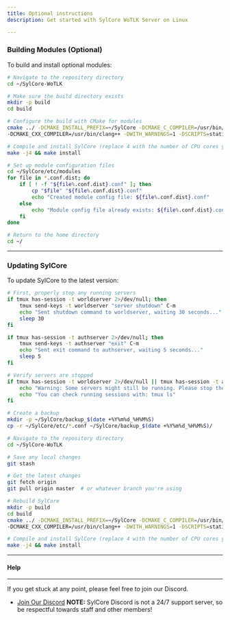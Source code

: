 ```yaml
---
title: Optional instructions
description: Get started with SylCore WoTLK Server on Linux

---
```


### Building Modules (Optional)
To build and install optional modules:

```bash
# Navigate to the repository directory
cd ~/SylCore-WoTLK

# Make sure the build directory exists
mkdir -p build
cd build

# Configure the build with CMake for modules
cmake ../ -DCMAKE_INSTALL_PREFIX=~/SylCore -DCMAKE_C_COMPILER=/usr/bin/clang \
-DCMAKE_CXX_COMPILER=/usr/bin/clang++ -DWITH_WARNINGS=1 -DSCRIPTS=static -DMODULES=static

# Compile and install SylCore (replace 4 with the number of CPU cores you want to use)
make -j4 && make install

# Set up module configuration files
cd ~/SylCore/etc/modules
for file in *.conf.dist; do 
    if [ ! -f "${file%.conf.dist}.conf" ]; then
        cp "$file" "${file%.conf.dist}.conf"
        echo "Created module config file: ${file%.conf.dist}.conf"
    else
        echo "Module config file already exists: ${file%.conf.dist}.conf - keeping existing configuration"
    fi
done

# Return to the home directory
cd ~/
```
---

### Updating SylCore
To update SylCore to the latest version:

```bash
# First, properly stop any running servers 
if tmux has-session -t worldserver 2>/dev/null; then
    tmux send-keys -t worldserver "server shutdown" C-m
    echo "Sent shutdown command to worldserver, waiting 30 seconds..."
    sleep 30
fi

if tmux has-session -t authserver 2>/dev/null; then
    tmux send-keys -t authserver "exit" C-m
    echo "Sent exit command to authserver, waiting 5 seconds..."
    sleep 5
fi

# Verify servers are stopped
if tmux has-session -t worldserver 2>/dev/null || tmux has-session -t authserver 2>/dev/null; then
    echo "Warning: Some servers might still be running. Please stop them manually before continuing."
    echo "You can check running sessions with: tmux ls"
fi

# Create a backup
mkdir -p ~/SylCore/backup_$(date +%Y%m%d_%H%M%S)
cp -r ~/SylCore/etc/*.conf ~/SylCore/backup_$(date +%Y%m%d_%H%M%S)/

# Navigate to the repository directory
cd ~/SylCore-WoTLK

# Save any local changes
git stash

# Get the latest changes
git fetch origin
git pull origin master  # or whatever branch you're using

# Rebuild SylCore
mkdir -p build
cd build
cmake ../ -DCMAKE_INSTALL_PREFIX=~/SylCore -DCMAKE_C_COMPILER=/usr/bin/clang \
-DCMAKE_CXX_COMPILER=/usr/bin/clang++ -DWITH_WARNINGS=1 -DSCRIPTS=static -DMODULES=static

# Compile and install SylCore (replace 4 with the number of CPU cores you want to use)
make -j4 && make install
```
---


#### Help
---
If you get stuck at any point, please feel free to join our Discord.

   - [Join Our Discord](https://discord.gg/BQBD5MqspY) **NOTE:** SylCore Discord is not a 24/7 support server, so be respectful towards staff and other members!